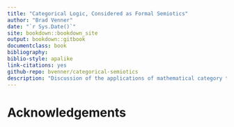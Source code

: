 ```yaml
--- 
title: "Categorical Logic, Considered as Formal Semiotics"
author: "Brad Venner"
date: "`r Sys.Date()`"
site: bookdown::bookdown_site
output: bookdown::gitbook
documentclass: book
bibliography: 
biblio-style: apalike
link-citations: yes
github-repo: bvenner/categorical-semiotics
description: "Discussion of the applications of mathematical category theory to semiotics, incorporating insights from categorical logic, categorical dialectic, and algebraic semiotics."
---
```


# Acknowledgements

